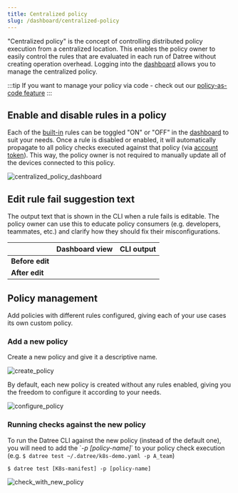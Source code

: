 ```yaml
---
title: Centralized policy
slug: /dashboard/centralized-policy
---
```


"Centralized policy" is the concept of controlling distributed policy execution from a centralized location. This enables the policy owner to easily control the rules that are evaluated in each run of Datree without creating operation overhead. Logging into the [dashboard](https://app.datree.io) allows you to manage the centralized policy.

:::tip 
If you want to manage your policy via code - check out our [policy-as-code feature](https://hub.datree.io/dashboard/policy-as-code)
:::

## Enable and disable rules in a policy

Each of the [built-in](/built-in-rules) rules can be toggled "ON" or "OFF" in the [dashboard](https://app.datree.io) to suit your needs. Once a rule is disabled or enabled, it will automatically propagate to all policy checks executed against that policy (via [account token](/dashboard/account-token)). This way, the policy owner is not required to manually update all of the devices connected to this policy.

![centralized_policy_dashboard](/img/dashboard/centralized-policy/1.png)

## Edit rule fail suggestion text

The output text that is shown in the CLI when a rule fails is editable. The policy owner can use this to educate policy consumers (e.g. developers, teammates, etc.) and clarify how they should fix their misconfigurations.

|                    |                    **Dashboard view**                    |                      **CLI output**                      |
| ------------------ | :------------------------------------------------------: | :------------------------------------------------------: |
|  **Before edit**   | <img src='/img/dashboard/centralized-policy/2.png' alt='' /> | <img src='/img/dashboard/centralized-policy/3.png' alt='' /> |
|  **After edit**    | <img src='/img/dashboard/centralized-policy/4.png' alt='' /> | <img src='/img/dashboard/centralized-policy/5.png' alt='' /> |

## Policy management

Add policies with different rules configured, giving each of your use cases its own custom policy.

### Add a new policy

Create a new policy and give it a descriptive name.

![create_policy](/img/dashboard/centralized-policy/6.png)

By default, each new policy is created without any rules enabled, giving you the freedom to configure it according to your needs.

![configure_policy](/img/dashboard/centralized-policy/7.png)

### Running checks against the new policy

To run the Datree CLI against the new policy (instead of the default one), you will need to add the \`_-p \[policy-name]_\` to your policy check execution (e.g. `$ datree test ~/.datree/k8s-demo.yaml -p A_team`)

```terminal
$ datree test [K8s-manifest] -p [policy-name]
```

![check_with_new_policy](/img/dashboard/centralized-policy/8.png)
